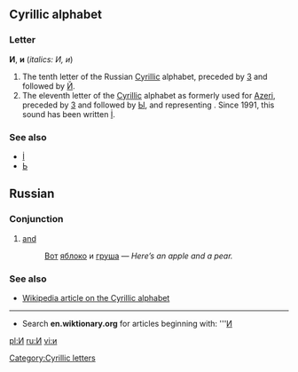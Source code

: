 ==Cyrillic alphabet==
===Letter===
'''И''', '''и''' (''italics: И, и'')

#The tenth letter of the Russian [[Cyrillic]] alphabet, preceded by [[З]] and followed by [[Й]].
#The eleventh letter of the [[Cyrillic]] alphabet as formerly used for [[Azeri]], preceded by [[З]] and followed by [[Ы]], and representing {{IPA|/ɪ/}}. Since 1991, this sound has been written [[İ]].

===See also===
*[[İ]]
*[[Ь]]

==Russian==
===Conjunction===

# [[and]]
#:[[Вот]] [[яблоко]] и [[груша]] — ''Here’s an apple and a pear.''

===See also===
*[[w:Cyrillic alphabet|Wikipedia article on the Cyrillic alphabet]]

----

*Search '''en.wiktionary.org''' for articles beginning with: '''[http://wiktionary.org/w/wiki.phtml?title=Special:Allpages&from=И И]

[[Category:Cyrillic letters]]
[[pl:И]]
[[ru:И]]
[[vi:и]]